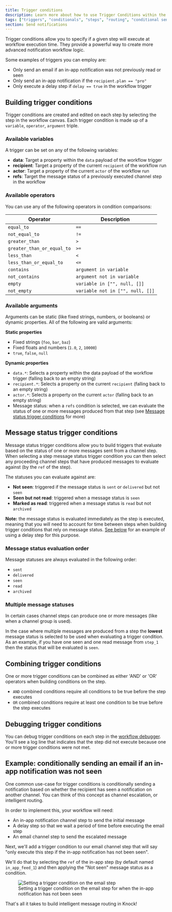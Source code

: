 ```yaml
---
title: Trigger conditions
description: Learn more about how to use Trigger Conditions within the Knock workflow builder
tags: ["triggers", "conditionals", "steps", "routing", "conditional send"]
section: Send notifications
---
```


Trigger conditions allow you to specify if a given step will execute at workflow execution time. They provide a powerful way to create more advanced notification workflow logic.

Some examples of triggers you can employ are:

- Only send an email if an in-app notification was not previously read or seen
- Only send an in-app notification if the `recipient.plan == "pro"`
- Only execute a delay step if `delay == true` in the workflow trigger

## Building trigger conditions

Trigger conditions are created and edited on each step by selecting the step in the workflow canvas. Each trigger condition is made up of a `variable`, `operator`, `argument` triple.

### Available variables

A trigger can be set on any of the following variables:

- **data**: Target a property within the `data` payload of the workflow trigger
- **recipient**: Target a property of the current `recipient` of the workflow run
- **actor**: Target a property of the current `actor` of the workflow run
- **refs**: Target the message status of a previously executed channel step in the workflow

### Available operators

You can use any of the following operators in condition comparisons:

| Operator                   | Description                      |
| -------------------------- | -------------------------------- |
| `equal_to`                 | `==`                             |
| `not_equal_to`             | `!=`                             |
| `greater_than`             | `>`                              |
| `greater_than_or_equal_to` | `>=`                             |
| `less_than`                | `<`                              |
| `less_than_or_equal_to`    | `<=`                             |
| `contains`                 | `argument in variable`           |
| `not_contains`             | `argument not in variable`       |
| `empty`                    | `variable in ["", null, []]`     |
| `not_empty`                | `variable not in ["", null, []]` |

### Available arguments

Arguments can be static (like fixed strings, numbers, or booleans) or dynamic properties. All of the following are valid arguments:

**Static properties**

- Fixed strings (`foo`, `bar`, `baz`)
- Fixed floats and numbers (`1.0`, `2`, `10000`)
- `true`, `false`, `null`

**Dynamic properties**

- `data.*`: Selects a property within the data payload of the workflow trigger (falling back to an empty string)
- `recipient.*`: Selects a property on the current `recipient` (falling back to an empty string)
- `actor.*`: Selects a property on the current `actor` (falling back to an empty string)
- Message status: when a `refs` condition is selected, we can evaluate the status of one or more messages produced from that step (see [Message status trigger conditions](#message-status-trigger-conditions) for more)

## Message status trigger conditions

Message status trigger conditions allow you to build triggers that evaluate based on the status of one or more messages sent from a channel step. When selecting a step message status trigger condition you can then select any proceeding channel steps that have produced messages to evaluate against (by the `ref` of the step).

The statuses you can evaluate against are:

- **Not seen**: triggered if the message status is `sent` or `delivered` but not `seen`
- **Seen but not read**: triggered when a message status is `seen`
- **Marked as read**: triggered when a message status is `read` but not `archived`

**Note:** the message status is evaluated immediately as the step is executed, meaning that you will need to account for time between steps when building trigger conditions that rely on message status. [See below](#example-conditionally-sending-an-email-if-an-in-app-notification-was-not-seen) for an example of using a delay step for this purpose.

### Message status evaluation order

Message statuses are always evaluated in the following order:

- `sent`
- `delivered`
- `seen`
- `read`
- `archived`

### Multiple message statuses

In certain cases channel steps can produce one or more messages (like when a channel group is used).

In the case where multiple messages are produced from a step the **lowest** message status is selected to be used when evaluating a trigger condition. As an example, if you have one seen and one read message from `step_1` then the status that will be evaluated is `seen`.

## Combining trigger conditions

One or more trigger conditions can be combined as either 'AND' or 'OR' operators when building conditions on the step.

- `AND` combined conditions require all conditions to be true before the step executes
- `OR` combined conditions require at least one condition to be true before the step executes

## Debugging trigger conditions

You can debug trigger conditions on each step in the [workflow debugger](/send-notifications/debugging-workflows). You'll see a log line that indicates that the step did not execute because one or more trigger conditions were not met.

## Example: conditionally sending an email if an in-app notification was not seen

One common use-case for trigger conditions is conditionally sending a notification based on whether the recipient has seen a notification on another channel. You can think of this concept as channel escalation, or intelligent routing.

In order to implement this, your workflow will need:

- An in-app notification channel step to send the initial message
- A delay step so that we wait a period of time before executing the email step
- An email channel step to send the escalated message

Next, we'll add a trigger condition to our email channel step that will say "only execute this step if the in-app notification has not been seen".

We'll do that by selecting the `ref` of the in-app step (by default named `in_app_feed_1`) and then applying the "Not seen" message status as a condition.

<figure>
  <img
    src="/images/functions/message-status-trigger-condition.png"
    alt="Setting a trigger condition on the email step"
  />
  <figcaption>
    Setting a trigger condition on the email step for when the in-app
    notification has not been seen
  </figcaption>
</figure>

That's all it takes to build intelligent message routing in Knock!
